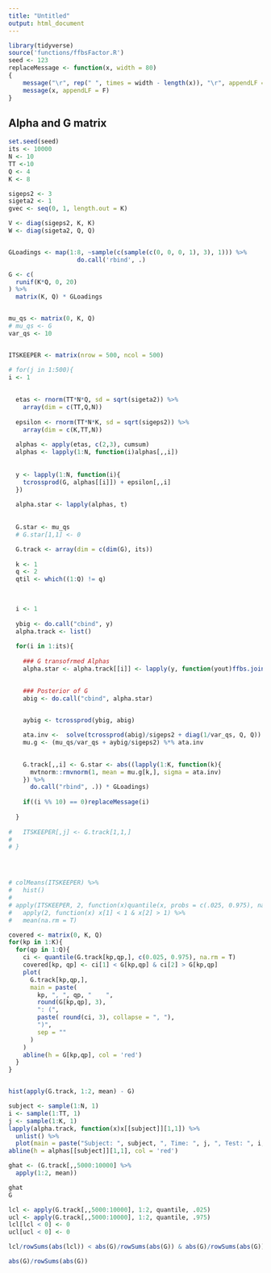 ```yaml
---
title: "Untitled"
output: html_document
---
```


```r
library(tidyverse)
source('functions/ffbsFactor.R')
seed <- 123
replaceMessage <- function(x, width = 80)
{
    message("\r", rep(" ", times = width - length(x)), "\r", appendLF = F)
    message(x, appendLF = F)
}
```

## Alpha and G matrix


```r
set.seed(seed)
its <- 10000
N <- 10
TT <-10
Q <- 4
K <- 8

sigeps2 <- 3
sigeta2 <- 1
gvec <- seq(0, 1, length.out = K)

V <- diag(sigeps2, K, K)
W <- diag(sigeta2, Q, Q)


GLoadings <- map(1:8, ~sample(c(sample(c(0, 0, 0, 1), 3), 1))) %>%
                   do.call('rbind', .)

G <- c(
  runif(K*Q, 0, 20)
) %>%
  matrix(K, Q) * GLoadings


mu_qs <- matrix(0, K, Q)
# mu_qs <- G
var_qs <- 10


ITSKEEPER <- matrix(nrow = 500, ncol = 500)

# for(j in 1:500){
i <- 1  
  
  
  etas <- rnorm(TT*N*Q, sd = sqrt(sigeta2)) %>%
    array(dim = c(TT,Q,N))
  
  epsilon <- rnorm(TT*N*K, sd = sqrt(sigeps2)) %>%
    array(dim = c(K,TT,N))
  
  alphas <- apply(etas, c(2,3), cumsum)
  alphas <- lapply(1:N, function(i)alphas[,,i])
  
  
  y <- lapply(1:N, function(i){
    tcrossprod(G, alphas[[i]]) + epsilon[,,i]
  })
  
  alpha.star <- lapply(alphas, t)
  
  
  G.star <- mu_qs
  # G.star[1,1] <- 0

  G.track <- array(dim = c(dim(G), its))
  
  k <- 1
  q <- 2
  qtil <- which((1:Q) != q)
  
  

  i <- 1
  
  ybig <- do.call("cbind", y)
  alpha.track <- list()
  
  for(i in 1:its){
    
    ### G transofrmed Alphas
    alpha.star <- alpha.track[[i]] <- lapply(y, function(yout)ffbs.joint(y = yout, G = G.star, V = V, W = W, m0 = 0, C0 = diag(10, Q, Q))$x)

    
    ### Posterior of G
    abig <- do.call("cbind", alpha.star)

    
    aybig <- tcrossprod(ybig, abig)

    ata.inv <-  solve(tcrossprod(abig)/sigeps2 + diag(1/var_qs, Q, Q))
    mu.g <- (mu_qs/var_qs + aybig/sigeps2) %*% ata.inv  
    

    G.track[,,i] <- G.star <- abs((lapply(1:K, function(k){
      mvtnorm::rmvnorm(1, mean = mu.g[k,], sigma = ata.inv)
    }) %>%
      do.call("rbind", .)) * GLoadings)
    
    if((i %% 10) == 0)replaceMessage(i)
    
  }
  
#   ITSKEEPER[,j] <- G.track[1,1,]
# 
# }




# colMeans(ITSKEEPER) %>%
#   hist()
#
# apply(ITSKEEPER, 2, function(x)quantile(x, probs = c(.025, 0.975), na.rm = T)) %>%
#   apply(2, function(x) x[1] < 1 & x[2] > 1) %>%
#   mean(na.rm = T)

```





```r
covered <- matrix(0, K, Q)
for(kp in 1:K){
  for(qp in 1:Q){
    ci <- quantile(G.track[kp,qp,], c(0.025, 0.975), na.rm = T)
    covered[kp, qp] <- ci[1] < G[kp,qp] & ci[2] > G[kp,qp]
    plot(
      G.track[kp,qp,],
      main = paste(
        kp, ", ", qp, "    ",
        round(G[kp,qp], 3),
        ": (",
        paste( round(ci, 3), collapse = ", "),
        ")",
        sep = ""
      )
    )
    abline(h = G[kp,qp], col = 'red')
  }
}


hist(apply(G.track, 1:2, mean) - G)

```



```r
subject <- sample(1:N, 1)
i <- sample(1:TT, 1)
j <- sample(1:K, 1)
lapply(alpha.track, function(x)x[[subject]][1,1]) %>%
  unlist() %>%
  plot(main = paste("Subject: ", subject, ", Time: ", j, ", Test: ", i, sep = ""))
abline(h = alphas[[subject]][1,1], col = 'red')
```







```r
ghat <- (G.track[,,5000:10000] %>%
  apply(1:2, mean))

ghat
G 
```

```r
lcl <- apply(G.track[,,5000:10000], 1:2, quantile, .025)
ucl <- apply(G.track[,,5000:10000], 1:2, quantile, .975)
lcl[lcl < 0] <- 0
ucl[ucl < 0] <- 0

lcl/rowSums(abs(lcl)) < abs(G)/rowSums(abs(G)) & abs(G)/rowSums(abs(G)) < ucl/rowSums(abs(ucl)) 

abs(G)/rowSums(abs(G))
```

